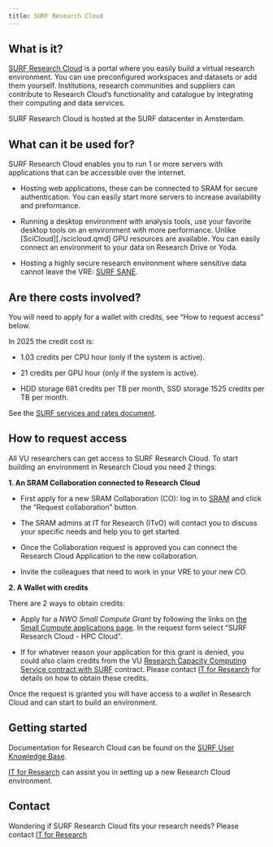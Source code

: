```yaml
---
title: SURF Research Cloud
---
```

## What is it?
[SURF Research Cloud](https://www.surf.nl/en/services/surf-research-cloud) is a portal where you easily build a virtual research environment. You can use preconfigured workspaces and datasets or add them yourself. Institutions, research communities and suppliers can contribute to Research Cloud's functionality and catalogue by integrating their computing and data services. 

SURF Research Cloud is hosted at the SURF datacenter in Amsterdam. 

## What can it be used for?
SURF Research Cloud enables you to run 1 or more servers with applications that can be accessible over the internet.

- Hosting web applications, these can be connected to SRAM for secure authentication. You can easily start more servers to increase availability and preformance.

- Running a desktop environment with analysis tools, use your favorite desktop tools on an environment with more performance. Unlike [SciCloud][./scicloud.qmd] GPU resources are available. You can easily connect an environment to your data on Research Drive or Yoda.

- Hosting a highly secure research environment where sensitive data cannot leave the VRE: [SURF SANE](https://www.surf.nl/en/themes/research-infrastructure/sane-secure-environment-for-analysing-sensitive-data).

## Are there costs involved?
You will need to apply for a wallet with credits, see "How to request access" below.

In 2025 the credit cost is: 

- 1.03 credits per CPU hour (only if the system is active). 

- 21 credits per GPU hour (only if the system is active).

- HDD storage 681 credits per TB per month, SSD storage 1525 credits per TB per month.

See the [SURF services and rates document](https://www.surf.nl/files/2024-08/surf-services-and-rates-2025_0.pdf).

## How to request access
All VU researchers can get access to SURF Research Cloud. To start building an environment in Research Cloud you need 2 things:

**1. An SRAM Collaboration connected to Research Cloud**

- First apply for a new SRAM Collaboration (CO): log in to [SRAM](https://sram.surf.nl) and click the "Request collaboration" button. 

- The SRAM admins at IT for Research (ITvO) will contact you to discuss your specific needs and help you to get started.

- Once the Collaboration request is approved you can connect the Research Cloud Application to the new collaboration.

- Invite the colleagues that need to work in your VRE to your new CO.

**2. A Wallet with credits**

There are 2 ways to obtain credits:

- Apply for a _NWO Small Compute Grant_ by following the links on [the Small Compute applications page](https://www.surf.nl/en/small-compute-applications-nwo). In the request form select "SURF Research Cloud - HPC Cloud".

- If for whatever reason your application for this grant is denied, you could also claim credits from the VU [Research Capacity Computing Service contract with SURF](https://www.surf.nl/research-capacity-computing-service-rccs-directe-toegang-tot-onze-rekensystemen-en-expertise) contract. Please contact [IT for Research](mailto:itvo.it@vu.nl) for details on how to obtain these credits.

Once the request is granted you will have access to a _wallet_ in Research Cloud and can start to build an environment.

## Getting started 
Documentation for Research Cloud can be found on the [SURF User Knowledge Base](https://servicedesk.surf.nl/wiki/display/WIKI/SURF+Research+Cloud).

[IT for Research](mailto:itvo.it@vu.nl) can assist you in setting up a new Research Cloud environment.

## Contact
Wondering if SURF Research Cloud fits your research needs? Please contact [IT for Research](mailto:itvo.it@vu.nl)